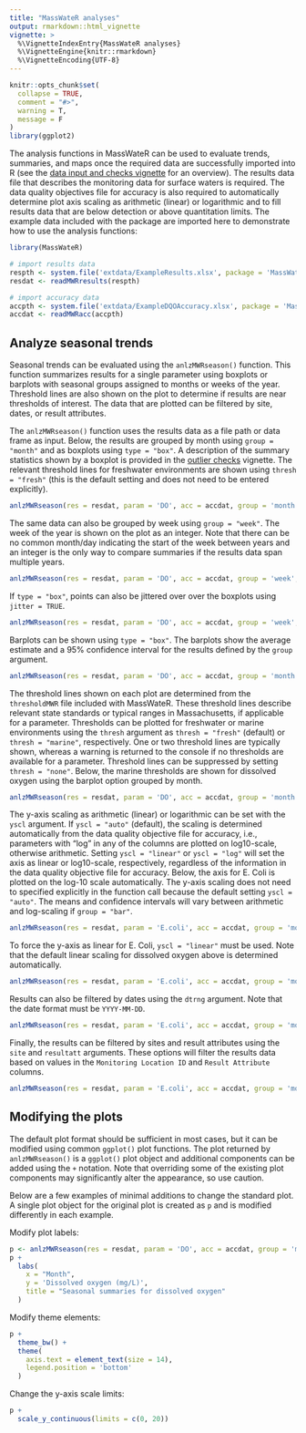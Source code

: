 ```yaml
---
title: "MassWateR analyses"
output: rmarkdown::html_vignette
vignette: >
  %\VignetteIndexEntry{MassWateR analyses}
  %\VignetteEngine{knitr::rmarkdown}
  %\VignetteEncoding{UTF-8}
---
```


```r
knitr::opts_chunk$set(
  collapse = TRUE,
  comment = "#>", 
  warning = T, 
  message = F
)
library(ggplot2)
```

The analysis functions in MassWateR can be used to evaluate trends, summaries, and maps once the required data are successfully imported into R (see the [data input and checks vignette](https://massbays-tech.github.io/MassWateR/articles/datainput.html) for an overview).  The results data file that describes the monitoring data for surface waters is required.  The data quality objectives file for accuracy is also required to automatically determine plot axis scaling as arithmetic (linear) or logarithmic and to fill results data that are below detection or above quantitation limits. The example data included with the package are imported here to demonstrate how to use the analysis functions:

```r
library(MassWateR)

# import results data
respth <- system.file('extdata/ExampleResults.xlsx', package = 'MassWateR')
resdat <- readMWRresults(respth)

# import accuracy data
accpth <- system.file('extdata/ExampleDQOAccuracy.xlsx', package = 'MassWateR')
accdat <- readMWRacc(accpth)
```

## Analyze seasonal trends

Seasonal trends can be evaluated using the `anlzMWRseason()` function.  This function summarizes results for a single parameter using boxplots or barplots with seasonal groups assigned to months or weeks of the year.  Threshold lines are also shown on the plot to determine if results are near thresholds of interest.  The data that are plotted can be filtered by site, dates, or result attributes.

The `anlzMWRseason()` function uses the results data as a file path or data frame as input. Below, the results are grouped by month using `group = "month"` and as boxplots using `type = "box"`.  A description of the summary statistics shown by a boxplot is provided in the [outlier checks](https://massbays-tech.github.io/MassWateR/articles/outlierchecks.html) vignette.  The relevant threshold lines for freshwater environments are shown using `thresh = "fresh"` (this is the default setting and does not need to be entered explicitly).  

```r
anlzMWRseason(res = resdat, param = 'DO', acc = accdat, group = 'month', type = 'box', thresh = 'fresh')
```

The same data can also be grouped by week using `group = "week"`.  The week of the year is shown on the plot as an integer. Note that there can be no common month/day indicating the start of the week between years and an integer is the only way to compare summaries if the results data span multiple years. 

```r
anlzMWRseason(res = resdat, param = 'DO', acc = accdat, group = 'week', type = 'box')
```

If `type = "box"`, points can also be jittered over over the boxplots using `jitter = TRUE`.

```r
anlzMWRseason(res = resdat, param = 'DO', acc = accdat, group = 'week', type = 'bar', jitter = TRUE)
```

Barplots can be shown using `type = "box"`.  The barplots show the average estimate and a 95% confidence interval for the results defined by the `group` argument.  

```r
anlzMWRseason(res = resdat, param = 'DO', acc = accdat, group = 'month', type = 'bar')
```

The threshold lines shown on each plot are determined from the `thresholdMWR` file included with MassWateR.  These threshold lines describe relevant state standards or typical ranges in Massachusetts, if applicable for a parameter. Thresholds can be plotted for freshwater or marine environments using the `thresh` argument as `thresh = "fresh"` (default) or `thresh = "marine"`, respectively.  One or two threshold lines are typically shown, whereas a warning is returned to the console if no thresholds are available for a parameter. Threshold lines can be suppressed by setting `thresh = "none"`. Below, the marine thresholds are shown for dissolved oxygen using the barplot option grouped by month. 

```r
anlzMWRseason(res = resdat, param = 'DO', acc = accdat, group = 'month', type = 'bar', thresh = 'marine')
```

The y-axis scaling as arithmetic (linear) or logarithmic can be set with the `yscl` argument.  If `yscl = "auto"` (default), the scaling is  determined automatically from the data quality objective file for accuracy, i.e., parameters with "log" in any of the columns are plotted on log10-scale, otherwise arithmetic. Setting `yscl = "linear"` or `yscl = "log"` will set the axis as linear or log10-scale, respectively, regardless of the information in the data quality objective file for accuracy. Below, the axis for E. Coli is plotted on the log-10 scale automatically.  The y-axis scaling does not need to specified explicitly in the function call because the default setting `yscl = "auto"`.  The means and confidence intervals will vary between arithmetic and log-scaling if `group = "bar"`.

```r
anlzMWRseason(res = resdat, param = 'E.coli', acc = accdat, group = 'month', type = 'bar')
```

To force the y-axis as linear for E. Coli, `yscl = "linear"` must be used. Note that the default linear scaling for dissolved oxygen above is determined automatically.

```r
anlzMWRseason(res = resdat, param = 'E.coli', acc = accdat, group = 'month', type = 'bar', yscl = 'linear')
```

Results can also be filtered by dates using the `dtrng` argument. Note that the date format must be `YYYY-MM-DD`. 

```r
anlzMWRseason(res = resdat, param = 'E.coli', acc = accdat, group = 'month', type = 'bar', dtrng = c('2021-05-01', '2021-07-31'))
```

Finally, the results can be filtered by sites and result attributes using the `site` and `resultatt` arguments. These options will filter the results data based on values in the `Monitoring Location ID` and `Result Attribute` columns. 

```r
anlzMWRseason(res = resdat, param = 'E.coli', acc = accdat, group = 'month', site = 'ABT-077', resultatt = 'Dry')
```

## Modifying the plots

The default plot format should be sufficient in most cases, but it can be modified using common `ggplot()` plot functions.  The plot returned by `anlzMWRseason()` is a `ggplot()` plot object and additional components can be added using the `+` notation. Note that overriding some of the existing plot components may significantly alter the appearance, so use caution. 

Below are a few examples of minimal additions to change the standard plot. A single plot object for the original plot is created as `p` and is modified differently in each example. 

Modify plot labels: 

```r
p <- anlzMWRseason(res = resdat, param = 'DO', acc = accdat, group = 'month')
p +
  labs(
    x = "Month", 
    y = 'Dissolved oxygen (mg/L)', 
    title = "Seasonal summaries for dissolved oxygen"
  )
```

Modify theme elements:

```r
p + 
  theme_bw() +
  theme(
    axis.text = element_text(size = 14), 
    legend.position = 'bottom'
  )
```

Change the y-axis scale limits:

```r
p + 
  scale_y_continuous(limits = c(0, 20))
```

